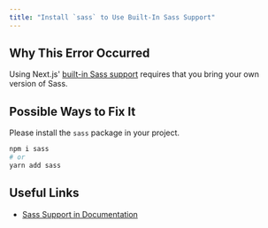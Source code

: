 ```yaml
---
title: "Install `sass` to Use Built-In Sass Support"
---
```


## Why This Error Occurred

Using Next.js' [built-in Sass support](/docs/pages/building-your-application/styling/sass) requires that you bring your own version of Sass.

## Possible Ways to Fix It

Please install the `sass` package in your project.

```bash filename="Terminal"
npm i sass
# or
yarn add sass
```

## Useful Links

- [Sass Support in Documentation](/docs/pages/building-your-application/styling/sass)
